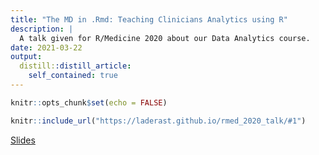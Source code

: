 ```yaml
---
title: "The MD in .Rmd: Teaching Clinicians Analytics using R"
description: |
  A talk given for R/Medicine 2020 about our Data Analytics course.
date: 2021-03-22
output:
  distill::distill_article:
    self_contained: true
---
```



```r
knitr::opts_chunk$set(echo = FALSE)
```


```r
knitr::include_url("https://laderast.github.io/rmed_2020_talk/#1")
```

[Slides](https://laderast.github.io/rmed_2020_talk/#1){.btn .btn-primary role="button"}